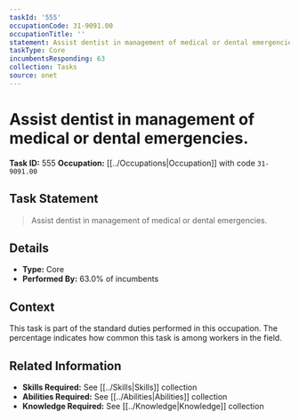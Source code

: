 ```yaml
---
taskId: '555'
occupationCode: 31-9091.00
occupationTitle: ''
statement: Assist dentist in management of medical or dental emergencies.
taskType: Core
incumbentsResponding: 63
collection: Tasks
source: onet
---
```

# Assist dentist in management of medical or dental emergencies.

**Task ID:** 555
**Occupation:** [[../Occupations|Occupation]] with code `31-9091.00`

## Task Statement

> Assist dentist in management of medical or dental emergencies.

## Details

- **Type:** Core
- **Performed By:** 63.0% of incumbents

## Context

This task is part of the standard duties performed in this occupation. The percentage indicates how common this task is among workers in the field.

## Related Information

- **Skills Required:** See [[../Skills|Skills]] collection
- **Abilities Required:** See [[../Abilities|Abilities]] collection
- **Knowledge Required:** See [[../Knowledge|Knowledge]] collection
